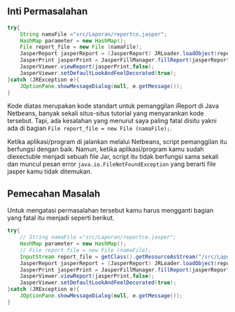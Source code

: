 

## Inti Permasalahan

```java
try{
    String namaFile ="src/Laporan/reportco.jasper";
    HashMap parameter = new HashMap();
    File report_file = new File (namaFile);
    JasperReport jasperReport = (JasperReport) JRLoader.loadObject(report_file);
    JasperPrint jasperPrint = JasperFillManager.fillReport(jasperReport,parameter,con);
    JasperViewer.viewReport(jasperPrint,false);
    JasperViewer.setDefaultLookAndFeelDecorated(true);
}catch (JRException e){
    JOptionPane.showMessageDialog(null, e.getMessage());
}
```

Kode diatas merupakan kode standart untuk pemanggilan iReport di Java Netbeans, banyak sekali situs-situs tutorial yang menyarankan kode tersebut. Tapi, ada kesalahan yang menurut saya paling fatal disitu yakni ada di bagian `File report_file = new File (namaFile);`.

Ketika aplikasi/program di jalankan melalui Netbeans, script pemanggilan itu berfungsi dengan baik. Namun, ketika aplikasi/program kamu sudah diexectuble menjadi sebuah file Jar, script itu tidak berfungsi sama sekali dan muncul pesan error `java.io.FileNotFoundException` yang berarti file jasper kamu tidak ditemukan.

## Pemecahan Masalah

Untuk mengatasi permasalahan tersebut kamu harus mengganti bagian yang fatal itu menjadi seperti berikut.

```java
try{
    // String namaFile ="src/Laporan/reportco.jasper";
    HashMap parameter = new HashMap();
    // File report_file = new File (namaFile);
    InputStream report_file = getClass().getResourceAsStream("/src/Laporan/reportco.jasper");
    JasperReport jasperReport = (JasperReport) JRLoader.loadObject(report_file);
    JasperPrint jasperPrint = JasperFillManager.fillReport(jasperReport,parameter,con);
    JasperViewer.viewReport(jasperPrint,false);
    JasperViewer.setDefaultLookAndFeelDecorated(true);
}catch (JRException e){
    JOptionPane.showMessageDialog(null, e.getMessage());
}
```